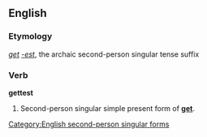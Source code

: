 ==English==
===Etymology===
''[[get]]'' ''[[-est]]'', the archaic second-person singular tense suffix


===Verb===
'''gettest'''

# {{context|archaic|lang=en}} Second-person singular simple present form of '''[[get]]'''.

[[Category:English second-person singular forms]]